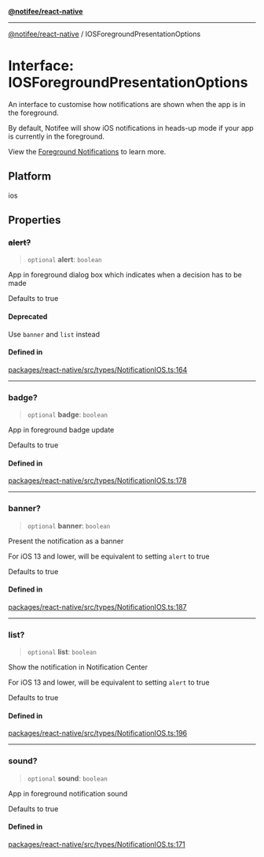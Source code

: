 [**@notifee/react-native**](react-native/reference/index)

***

[@notifee/react-native](react-native/reference/index) / IOSForegroundPresentationOptions

# Interface: IOSForegroundPresentationOptions

An interface to customise how notifications are shown when the app is in the foreground.

By default, Notifee will show iOS notifications in heads-up mode if your app is currently in the foreground.

View the [Foreground Notifications](/react-native/docs/ios/appearance#foreground-notifications) to learn
more.

## Platform

ios

## Properties

### ~~alert?~~

> `optional` **alert**: `boolean`

App in foreground dialog box which indicates when a decision has to be made

Defaults to true

#### Deprecated

Use `banner` and `list` instead

#### Defined in

[packages/react-native/src/types/NotificationIOS.ts:164](https://github.com/invertase/notifee/blob/main/packages/react-native/src/types/NotificationIOS.ts#L164)

***

### badge?

> `optional` **badge**: `boolean`

App in foreground badge update

Defaults to true

#### Defined in

[packages/react-native/src/types/NotificationIOS.ts:178](https://github.com/invertase/notifee/blob/main/packages/react-native/src/types/NotificationIOS.ts#L178)

***

### banner?

> `optional` **banner**: `boolean`

Present the notification as a banner

For iOS 13 and lower, will be equivalent to setting `alert` to true

Defaults to true

#### Defined in

[packages/react-native/src/types/NotificationIOS.ts:187](https://github.com/invertase/notifee/blob/main/packages/react-native/src/types/NotificationIOS.ts#L187)

***

### list?

> `optional` **list**: `boolean`

Show the notification in Notification Center

For iOS 13 and lower, will be equivalent to setting `alert` to true

Defaults to true

#### Defined in

[packages/react-native/src/types/NotificationIOS.ts:196](https://github.com/invertase/notifee/blob/main/packages/react-native/src/types/NotificationIOS.ts#L196)

***

### sound?

> `optional` **sound**: `boolean`

App in foreground notification sound

Defaults to true

#### Defined in

[packages/react-native/src/types/NotificationIOS.ts:171](https://github.com/invertase/notifee/blob/main/packages/react-native/src/types/NotificationIOS.ts#L171)
